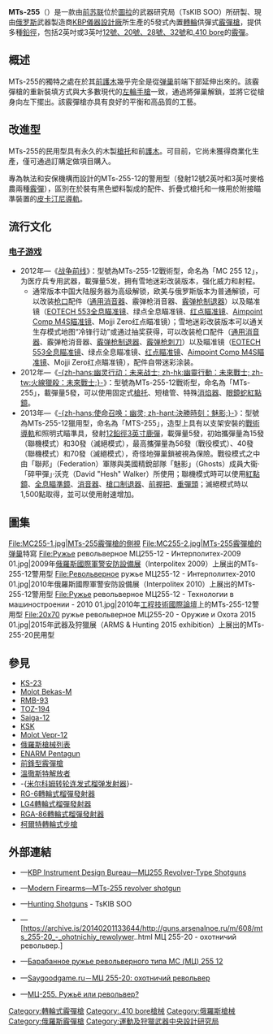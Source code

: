 {{noteTA
|G1=軍事
|G2=長度單位
|G3=Firearms
}}
{{Infobox Weapon
|name= {{Lang|en|MTs-255}}<br />{{Lang|ru|МЦ 255}}
|image= File:MTS-255 WS.jpg
|image_size= 300px
|caption= MTs-255轉輪式霰彈槍
|origin= {{flagcountry|Russia}}
|type= [[左輪手槍|轉輪式]][[霰彈槍|霰彈槍]]
<!-- Type selection -->
|is_ranged= yes
|is_bladed= 
|is_explosive= 
|is_artillery= 
|is_vehicle= 
|is_missile= 
|is_UK= 
<!-- Service history -->
|service= 
|used_by= 參見[[#使用國|使用國]]
|wars= 
<!-- Production history -->
|designer= [[俄联邦仪器设计局|運動及狩獵武器中央設計研究局]]（TsKIB SOO，現在是在KBP的旗下）
|design_date= 1993年
|manufacturer= 俄联邦仪器设计局
|unit_cost= 
|production_date= 1993年—
|number= 
|variants= <div class="NavFrame collapsed" style="color: black; background-color: #FFFFFF; margin: 0 auto; padding: 0 10px; text-align: left;"><div class="NavHead" style="background-color: #FFFFFF; margin: 0 auto; padding: 0 10px; font-weight:normal;"></div><div class="NavContent" style="background-color: #FFFFFF; margin: 0 auto; padding: 0 10px;">
* MTs-255-12獵用型
* MTs-255-12戰術型
* MTs-255-20獵用型
* MTs-255-28獵用型
* MTs-255-32獵用型
* MTs-255-410獵用型
</div>
</div>
<!-- General specifications -->
|spec_label= 
|weight= <div class="NavFrame collapsed" style="color: black; background-color: #FFFFFF; margin: 0 auto; padding: 0 10px; text-align: left;"><div class="NavHead" style="background-color: #FFFFFF; margin: 0 auto; padding: 0 10px; font-weight:normal;">空槍：</div><div class="NavContent" style="background-color: #FFFFFF; margin: 0 auto; padding: 0 10px;">
* 12鉛徑霰彈：3.7[[千克|千克]]（8.16[[磅|磅]]）
* 20鉛徑霰彈：3.4公斤（7.5磅）
* 28鉛徑霰彈：3.3公斤（7.28磅）
* 32鉛徑霰彈：3.1公斤（6.83磅）
* .410 bore：3.1公斤（6.83磅）
</div>
</div>
|length= <div class="NavFrame collapsed" style="color: black; background-color: #FFFFFF; margin: 0 auto; padding: 0 10px; text-align: left;"><div class="NavHead" style="background-color: #FFFFFF; margin: 0 auto; padding: 0 10px; font-weight:normal;"></div><div class="NavContent" style="background-color: #FFFFFF; margin: 0 auto; padding: 0 10px;">
* 12鉛徑霰彈：1,115[[毫米|毫米]]（43.9[[英寸|英寸]]）
* 20鉛徑霰彈：1,065毫米（41.93英吋）
* 28鉛徑霰彈：1,065毫米（41.93英吋）
* 32鉛徑霰彈：1,065毫米（41.93英吋）
* .410 bore：1,065毫米（41.93英吋）
</div>
</div>
|part_length= <div class="NavFrame collapsed" style="color: black; background-color: #FFFFFF; margin: 0 auto; padding: 0 10px; text-align: left;"><div class="NavHead" style="background-color: #FFFFFF; margin: 0 auto; padding: 0 10px; font-weight:normal;"></div><div class="NavContent" style="background-color: #FFFFFF; margin: 0 auto; padding: 0 10px;">
* 12鉛徑霰彈：755毫米（29.72英吋）
* 20鉛徑霰彈：705毫米（27.76英吋）
* 28鉛徑霰彈：705毫米（27.76英吋）
* 32鉛徑霰彈：705毫米（27.76英吋）
* .410 bore：705毫米（27.76英吋）
</div>
</div>
|width= 12鉛徑霰彈、[[弹巢|弹巢]]：62毫米（2.44英吋）
|height= 
|diameter= 
|crew= 
<!-- Ranged weapon specifications --> 
|cartridge= -{}-
* [[霰彈|12鉛徑霰彈]]
* [[霰彈|20鉛徑霰彈]]
* [[霰彈|28鉛徑霰彈]]
* [[霰彈|32鉛徑霰彈]]
* [[.410號徑霰彈|.410 bore]]
|caliber= <div class="NavFrame collapsed" style="color: black; background-color: #FFFFFF; margin: 0 auto; padding: 0 10px; text-align: left;"><div class="NavHead" style="background-color: #FFFFFF; margin: 0 auto; padding: 0 10px; font-weight:normal;"></div><div class="NavContent" style="background-color: #FFFFFF; margin: 0 auto; padding: 0 10px;">
* 12鉛徑霰彈：
** 18.53×69.85毫米（.12×2.75英吋）
** 18.53×76.2毫米（.12×3英吋）
* 20鉛徑霰彈：
** 15.63×69.85毫米（.20×2.75英寸）
** 15.63×76.2毫米（.20×3英寸）
* 28鉛徑霰彈：
** 13.97×69.85毫米（.28×2.75英吋）
** 13.97×76.2毫米（.28×3英吋）
* 32鉛徑霰彈：
** 13.36×69.85毫米（.32×2.75英吋）
** 13.36×76.2毫米（.32×3英吋）
* .410 bore：
** 10.4×69.85毫米（.410×2.75英吋）
** 10.4×76.2毫米（.410×3英吋）
</div>
</div>
|barrels= 1根，[[不鏽鋼|不鏽鋼]]製，[[滑膛槍炮|滑膛]]，內膛[[电镀|鍍]][[铭|铭]]
|action= [[扳机#双动式|雙動操作扳機]]
|mode= {{Link-en|連發步槍|repeating rifle|連發}}
|rate= 
|velocity= 
|range= 
|max_range= 
|feed= 5發[[弹巢|弹巢]]
|sights= [[機械瞄具|機械瞄具]]：缺口式[[照門|照門]]（戰術型時內置於MIL-STD-1913戰術導軌）及刀片式[[照準器|準星]]<div class="NavFrame collapsed" style="color: black; background-color: #FFFFFF; margin: 0 auto; padding: 0 10px; text-align: left;"><div class="NavHead" style="background-color: #FFFFFF; margin: 0 auto; padding: 0 10px; font-weight:normal;"></div><div class="NavContent" style="background-color: #FFFFFF; margin: 0 auto; padding: 0 10px;">
* 戰術型：[[機匣|機匣]]頂部的[[皮卡汀尼導軌|MIL-STD-1913戰術導軌]]上安裝日間／夜間[[瞄準镜|光學瞄準鏡]]、[[紅點鏡|紅點鏡／反射式瞄準鏡]]、[[全像武器照準器|全息瞄準鏡]]、[[夜視鏡|夜視鏡]]和／或[[熱成像儀|熱成像儀]]（可拆卸）
</div>
</div>
<!-- 火炮規格 -->
|breech= 
|recoil= 
|carriage= 
|elevation= 
|traverse= 
<!-- 刃器規格 --> 
|blade_type= 
|hilt_type= 
|sheath_type= 
|head_type= 
|haft_type= 
<!-- 爆炸物內填炸藥規格 --> 
|filling= 
|filling_weight= 
|detonation= 
|yield= 
<!-- 車輛/飛彈規格 -->
|armour= 
|primary_armament= 
|secondary_arament= 
|engine= 
|engine_power= 
|transmission= 
|payload_capacity= 
|fuel_capacity= 
|pw_ratio= 
|suspension= 
|clearance= 
|vehicle_range= 
|speed= 
|guidance= 
|steering= 
<!-- Missiles only -->
|wingspan= 
|propellant= 
|ceiling= 
|altitude= 
|depth= 
|boost= 
|accuracy= 
|launch_platform= 
|transport= 
}}

'''MTs-255'''（{{Lang-ru|'''МЦ-255'''}}）是一款由[[苏联|前苏联]]位於[[圖拉_(圖拉州)|圖拉]]的武器研究局{{Link-ru|運動及狩獵武器中央設計研究局|ЦКИБ СОО}}（TsKIB SOO）所研製、現由[[俄罗斯|俄罗斯]]武器製造商[[俄联邦仪器设计局|KBP儀器設計廠]]所生產的5發式內置[[左輪手槍|轉輪]]供彈式[[霰彈槍|霰彈槍]]，提供多種[[鉛徑|鉛徑]]，包括2{{frac|3|4}}英吋或3英吋[[霰彈|12號、20號、28號、32號]]和[[.410號徑霰彈|.410 bore]]的[[霰彈|霰彈]]。

== 概述 ==
MTs-255的獨特之處在於其[[護木|前護木]]幾乎完全是從[[弹巢|弹巢]]前端下部延伸出來的。該霰彈槍的重新裝填方式與大多數現代的[[左輪手槍|左輪手槍]]一致，通過將彈巢解鎖，並將它從槍身向左下擺出。該霰彈槍亦具有良好的平衡和高品質的工藝。

== 改進型 ==
MTs-255的民用型具有永久的木製[[槍托|槍托]]和前[[護木|護木]]。可目前，它尚未獲得商業化生產，僅可通過訂購定做項目購入。

專為執法和安保機構而設計的MTs-255-12的警用型（發射12號2{{frac|3|4}}英吋和3英吋麥格農兩種[[霰彈|霰彈]]），區別在於裝有黑色塑料製成的配件、折疊式槍托和一條用於附接瞄準裝置的[[皮卡汀尼導軌|皮卡汀尼導軌]]。

== 流行文化 ==
=== [[电子游戏|电子游戏]] ===
* 2012年—《[[战争前线|战争前线]]》：型號為MTs-255-12戰術型，命名為「MC 255 12」，为医疗兵专用武器，載彈量5发，拥有雪地迷彩改装版本，强化威力和射程。
**通常版本中国大陆服务器为高级解锁，欧美与俄罗斯版本为普通解锁，可以改装[[枪口|枪口]]配件（[[抑制器|通用消音器]]、霰弹枪消音器、[[炮口制动器|霰弹枪制退器]]）以及瞄准镜（[[EOTECH|EOTECH 553全息瞄准镜]]、绿点全息瞄准镜、[[红点瞄准镜|红点瞄准镜]]、[[Aimpoint_Comp_M4红点镜|Aimpoint Comp M4S瞄准镜]]、Mojji Zero红点瞄准镜）；雪地迷彩改装版本可以通关生存模式地图“冷锋行动”或通过抽奖获得，可以改装枪口配件（[[抑制器|通用消音器]]、霰弹枪消音器、[[炮口制动器|霰弹枪制退器]]、[[刺刀|霰弹枪刺刀]]）以及瞄准镜（[[EOTECH|EOTECH 553全息瞄准镜]]、绿点全息瞄准镜、[[红点瞄准镜|红点瞄准镜]]、[[Aimpoint_Comp_M4红点镜|Aimpoint Comp M4S瞄准镜]]、Mojji Zero红点瞄准镜），配件自带迷彩涂装。
* 2012年—《[[火線獵殺：未來戰士|-{zh-hans:幽灵行动：未来战士; zh-hk:幽靈行動：未來戰士; zh-tw:火線獵殺：未來戰士;}-]]》：型號為MTs-255-12戰術型，命名為「MTs-255」，載彈量5發，可以使用固定式[[槍托|槍托]]、短槍管、特殊[[消焰器|消焰器]]、[[眼鏡蛇紅點鏡|眼鏡蛇紅點鏡]]。
* 2013年—《[[決勝時刻：魅影|-{zh-hans:使命召唤：幽灵; zh-hant:決勝時刻：魅影;}-]]》：型號為MTs-255-12獵用型，命名為「MTS-255」，造型上具有以支架安裝的[[皮卡汀尼導軌|戰術導軌]]和照明式瞄準具，發射[[霰彈|12鉛徑3英寸]][[霰彈彈丸|鹿彈]]，載彈量5發，初始攜彈量為15發（聯機模式）和30發（滅絕模式），最高攜彈量為56發（戰役模式）、40發（聯機模式）和70發（滅絕模式），奇怪地彈巢鎖被視為保險。戰役模式之中由「聯邦」（Federation）軍隊與美國精銳部隊「魅影」（Ghosts）成員大衞·「碎甲彈」·沃克（David "Hesh" Walker）所使用；聯機模式時可以使用[[紅點鏡|紅點鏡]]、[[EOTECH|全息瞄準鏡]]、[[抑制器|消音器]]、[[砲口制動器|槍口制退器]]、[[輔助握把|前握把]]、[[散彈塊|重彈頭]]；滅絕模式時以1,500點取得，並可以使用射速增加。

== 圖集 ==
<gallery widths="120px" heights="120px">
File:MC255-1.jpg|MTs-255霰彈槍的側視
File:MC255-2.jpg|MTs-255霰彈槍的[[弹巢|弹巢]]特寫
File:Ружье револьверное МЦ255-12 - Интерполитех-2009 01.jpg|2009年[[俄羅斯國際軍警安防設備展|俄羅斯國際軍警安防設備展]]（Interpolitex 2009）上展出的MTs-255-12警用型
File:Револьверное ружье МЦ255-12 - Интерполитех-2010 01.jpg|2010年俄羅斯國際軍警安防設備展（Interpolitex 2010）上展出的MTs-255-12警用型
File:Ружье револьверное МЦ255-12 - Технологии в машиностроении - 2010 01.jpg|2010年[[工程技術國際論壇|工程技術國際論壇]]上的MTs-255-12警用型
File:20х70 ружье револьверное МЦ255-20 - Оружие и Охота 2015 01.jpg|2015年武器及狩獵展（ARMS & Hunting 2015 exhibition）上展出的MTs-255-20民用型
</gallery>

== 參見 ==
{{refbegin|2}}
* [[KS-23霰彈槍|KS-23]]
* [[莫洛Bekas-M泵動式霰彈槍|Molot Bekas-M]]
* [[RMB-93泵動式霰彈槍|RMB-93]]
* [[TOZ-194泵動式霰彈槍|TOZ-194]]
* [[Saiga-12半自動霰彈槍|Saiga-12]]
* [[KSK半自動霰彈槍|KSK]]
* [[莫洛Vepr-12半自動霰彈槍|Molot Vepr-12]]
* [[俄羅斯槍械列表|俄羅斯槍械列表]]
* [[ENARM_Pentagun轉輪式半自動霰彈槍|ENARM Pentagun]]
* [[前鋒型霰彈槍|前鋒型霰彈槍]]
* [[溫徹斯特解放者霰彈槍|溫徹斯特解放者]]
* -{[[米尔科姆转轮连发式榴弹发射器|米尔科姆转轮连发式榴弹发射器]]}-
* [[RG-6轉輪式榴彈發射器|RG-6轉輪式榴彈發射器]]
* [[LG4轉輪式榴彈發射器|LG4轉輪式榴彈發射器]]
* [[RGA-86轉輪式榴彈發射器|RGA-86轉輪式榴彈發射器]]
* [[柯爾特轉輪式步槍|柯爾特轉輪式步槍]]
{{refend}}
<!-- == 資料來源 ==
<div class="references-small">
<references />
</div> -->

== 外部連結 ==
{{Commonscat|MTs-255|MTs-255}}
* {{en icon}}—[http://kbptula.ru/index.php/en/productions/civil-production/hunting-arms/mts255 KBP Instrument Design Bureau—MЦ255 Revolver-Type Shotguns] {{Wayback|url=http://kbptula.ru/index.php/en/productions/civil-production/hunting-arms/mts255 |date=20140323004127 }}
* {{en icon}}—[http://world.guns.ru/shotgun/rus/mts-255-e.html Modern Firearms—MTs-255 revolver shotgun] {{Wayback|url=http://world.guns.ru/shotgun/rus/mts-255-e.html |date=20160922210055 }}
* {{ru icon}}—[http://www.tulatskib.ru/produce/civilian/mc255.php?sphrase_id=403 Hunting Shotguns] {{Wayback|url=http://www.tulatskib.ru/produce/civilian/mc255.php?sphrase_id=403 |date=20140222004940 }} - TsKIB SOO
* {{ru icon}}—[https://archive.is/20140201133644/http://guns.arsenalnoe.ru/m/608/mts_255-20_-_ohotnichiy_rewolywer..html МЦ 255-20 - охотничий револьвер.]
* {{ru icon}}—[https://web.archive.org/web/20191018095203/https://saygoodgame.ru/warface/classes-and-weapons/medic/barabannoe-ruzhe-revolvernogo-tipa-mc-mts-255-12.html/ Барабанное ружье револьверного типа MC (МЦ) 255 12]
* {{ru icon}}—[https://web.archive.org/web/20140201233346/http://kalibr.tv/index.php?option=com_content&view=article&id=220%3Amc-255&catid=59%3Ag-guns&Itemid=183 Saygoodgame.ru－МЦ 255-20: охотничий револьвер]
* {{ru icon}}—[http://maleglance.blogspot.com/2012/02/255.html МЦ-255. Ружьё или револьвер?] {{Wayback|url=http://maleglance.blogspot.com/2012/02/255.html |date=20200427142523 }}

{{蘇聯及俄羅斯在二戰後研製的輕兵器}}

[[Category:轉輪式霰彈槍|Category:轉輪式霰彈槍]]
[[Category:.410_bore槍械|Category:.410 bore槍械]]
[[Category:俄羅斯槍械|Category:俄羅斯槍械]]
[[Category:俄羅斯霰彈槍|Category:俄羅斯霰彈槍]]
[[Category:運動及狩獵武器中央設計研究局|Category:運動及狩獵武器中央設計研究局]]